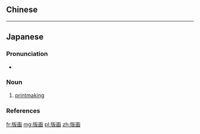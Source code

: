 {{also|版畫}}
==Chinese==
{{zh-see|版畫}}

----

==Japanese==
{{ja-kanjitab|はん|が|yomi=on}}

===Pronunciation===
* {{ja-pron|yomi=o|はんが|acc=0|acc_ref=NHK}}

===Noun===
{{ja-noun|はんが|kyu=版畫}}

# [[printmaking]]

===References===
<references/>

[[fr:版画]]
[[mg:版画]]
[[pl:版画]]
[[zh:版画]]